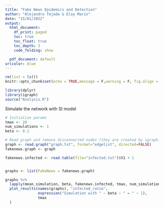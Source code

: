 ```yaml
---
title: "Fake News Epidemics and Detection"
author: "Alejandro Tejada & Eloy Marín"
date: "15/01/2022"
output:
  html_document:
    df_print: paged
    toc: true
    toc_float: true
    toc_depth: 3
    code_folding: show

  pdf_document: default
urlcolor: blue
---
```


<style>
body {
text-align: justify}
</style>

```r
rm(list = ls())
knitr::opts_chunk$set(echo = TRUE,message = F,warning = F, fig.align = "center")
```

```r
library(dplyr)
library(igraph)
source("Analysis.R")
```



Simulate the network with SI model

```r
# Initialize params
tmax <- 20
num_simulations <- 1
beta <- 0.1

# Read graph and remove disconnected nodes (they are created by igraph)
graph <- read.graph("graph.txt", format="edgelist", directed=FALSE)
fakenews.graph <- graph

fakenews.infected <- read.table(file="infected.txt")$V1 + 1


graphs <- list(FakeNews = fakenews.graph)

graphs %>%
  lapply(mean_simulation, beta, fakenews.infected, tmax, num_simulations) %>%
  plot_results(names(graphs), "infected_ratio",
               expression("Simulation with " ~ beta ~ " = " ~ 1),
               tmax
  )
```